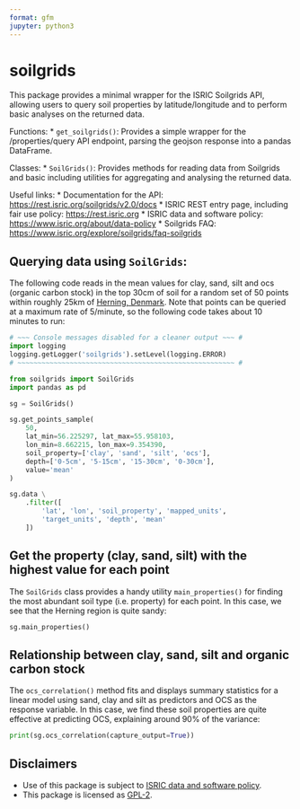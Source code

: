 ```yaml
---
format: gfm
jupyter: python3
---
```

<!-- This file is generated by README.qmd; please do not edit by hand -->

# soilgrids

This package provides a minimal wrapper for the ISRIC Soilgrids API, allowing 
users to query soil properties by latitude/longitude and to perform basic 
analyses on the returned data.

Functions:
*   `get_soilgrids()`: Provides a simple wrapper for the /properties/query
    API endpoint, parsing the geojson response into a pandas DataFrame.
        
Classes:
*   `SoilGrids()`: Provides methods for reading data from Soilgrids and basic 
    including utilities for aggregating and analysing the returned data.

Useful links:
*   Documentation for the API: <https://rest.isric.org/soilgrids/v2.0/docs>
*   ISRIC REST entry page, including fair use policy: <https://rest.isric.org>
*   ISRIC data and software policy: <https://www.isric.org/about/data-policy>
*   Soilgrids FAQ: <https://www.isric.org/explore/soilgrids/faq-soilgrids>

## Querying data using `SoilGrids`:
The following code reads in the mean values for clay, sand, silt and ocs 
(organic carbon stock) in the top 30cm of soil for a random set of 50 points 
within roughly 25km of 
[Herning, Denmark](https://en.wikipedia.org/wiki/Herning). Note that points can 
be queried at a maximum rate of 5/minute, so the following code takes about 10 
minutes to run:

```python
# ~~~ Console messages disabled for a cleaner output ~~~ #
import logging
logging.getLogger('soilgrids').setLevel(logging.ERROR)
# ~~~~~~~~~~~~~~~~~~~~~~~~~~~~~~~~~~~~~~~~~~~~~~~~~~~~~~ #

from soilgrids import SoilGrids
import pandas as pd

sg = SoilGrids()

sg.get_points_sample(
    50,
    lat_min=56.225297, lat_max=55.958103,
    lon_min=8.662215, lon_max=9.354390,
    soil_property=['clay', 'sand', 'silt', 'ocs'],
    depth=['0-5cm', '5-15cm', '15-30cm', '0-30cm'],
    value='mean'
)

sg.data \
    .filter([
        'lat', 'lon', 'soil_property', 'mapped_units', 
        'target_units', 'depth', 'mean'
    ])
```

## Get the property (clay, sand, silt) with the highest value for each point
The `SoilGrids` class provides a handy utility `main_properties()` for finding
the most abundant soil type (i.e. property) for each point. In this case, we
see that the Herning region is quite sandy:

```python
sg.main_properties()
```

## Relationship between clay, sand, silt and organic carbon stock
The `ocs_correlation()` method fits and displays summary statistics for a linear 
model using sand, clay and silt as predictors and OCS as the response variable. 
In this case, we find these soil properties are quite effective at predicting 
OCS, explaining around 90% of the variance:

```python
print(sg.ocs_correlation(capture_output=True))
```

## Disclaimers
*   Use of this package is subject to [ISRIC data and software policy](https://www.isric.org/about/data-policy).
*   This package is licensed as [GPL-2](LICENSE).

